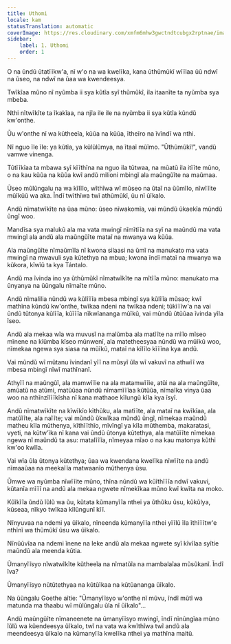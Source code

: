 ```yaml
---
title: Uthomi
locale: kam
statusTranslation: automatic
coverImage: https://res.cloudinary.com/xmfm6mhw3gwctndtcubgx2rptnae/image/upload/v1741354419/small_cover_la_gran_rebelion_28716e29d2.webp
sidebar:
    label: 1. Uthomi
    order: 1
---
```

O na ũndũ ũtatĩĩkw'a, nĩ w'o na wa kwelĩka, kana ũthũmũkĩ wĩĩlaa ũũ ndwĩ na ũseo, na ndwĩ na ũaa wa kwendeesya.

Twĩkĩaa mũno nĩ nyũmba ii sya kũtĩa syĩ thũmũkĩ, ila itaanĩte ta nyũmba sya mbeba.

Nthi nĩtwĩkĩte ta ĩkakĩaa, na njĩa ile ile na nyũmba ii sya kũtĩa kũndũ kw'onthe.

Ũu w'onthe nĩ wa kũtheeĩa, kũũa na kũũa, ĩtheĩro na ĩvĩndĩ wa nthi.

Nĩ nguo ĩle ĩle: ya kũtĩa, ya kũlũlũmya, na ĩtaaĩ mũĩmo. "Ũthũmũkĩ!", vandũ vamwe vinenga.

Tũtĩĩkĩaa ta mbawa syĩ kĩĩthĩna na nguo ila tũtwaa, na mũatũ ila itĩĩte mũno, o na kau kũũa na kũũa kwĩ andũ milioni mbingĩ ala maũngũĩte na maũmaa.

Ũseo mũlũngalu na wa kĩlĩlo, wĩthĩwa wĩ mũseo na ũtaĩ na ũũmĩlo, nĩwĩĩite mũĩkũũ wa aka. Ĩndĩ twĩthĩwa twĩ athũmũkĩ, ũu nĩ ũĩkalo.

Andũ nĩmatwĩkĩte na ũaa mũno: ũseo nĩwakomĩa, vai mũndũ ũkaekĩa mũndũ ũngĩ woo.

Mandĩsa sya malukũ ala ma vata mwingĩ nĩmĩtĩĩa na syĩ na maũndũ ma vata mwingĩ ala andũ ala maũngũĩte mataĩ na mwanya wa kũũa.

Ala maũngũĩte nĩmaũmĩla nĩ kwona silaasi na ũmĩ na manukato ma vata mwingĩ na mwavuli sya kũtethya na mbua; kwona ĩndĩ mataĩ na mwanya wa kũkora, kĩwĩũ ta kya Tántalo.

Andũ ma ĩvinda ino ya ũthũmũkĩ nĩmatwĩkĩte na mĩtĩĩa mũno: manukato ma ũnyanya na ũũngalu nĩmaĩte mũno.

Andũ nĩmalilia nũndũ wa kũlĩĩĩa mbesa mbingĩ sya kũlĩĩa mũsao; kwĩ mathĩna kũndũ kw'onthe, twĩkaa ndeni na twĩkaa ndeni; tũkĩĩĩw'a na vai ũndũ tũtonya kũlĩĩa, kũĩĩĩa nĩkwĩananga mũĩkũ, vai mũndũ ũtũũaa ĩvinda yĩla ĩseo.

Andũ ala mekaa wĩa wa muvusĩ na malũmba ala matĩĩte na mĩĩo mĩseo mĩnene na kĩũmba kĩseo mũnwenĩ, ala matetheesyaa nũndũ wa mũĩkũ woo, nĩmekaa ngewa sya siasa na mũĩkũ, mataĩ na kĩlĩlo kĩĩĩna kya andũ.

Vai mũndũ wĩ mũtanu ĩvindanĩ yĩĩ na mũsyĩ ũla wĩ vakuvĩ na athwĩĩ wa mbesa mbingĩ nĩwĩ mathĩnanĩ.

Athyĩĩ na maũngũĩ, ala mamwĩĩie na ala matamwĩĩie, atũi na ala maũngũĩte, amũatũ na atũmi, matũũaa nũndũ nĩmamĩĩĩaa kũtũũa, nĩmaĩka vinya ũaa woo na nthĩnzĩlĩĩkĩsha nĩ kana mathaoe kĩlungũ kĩla kya ĩsyĩ.

Andũ nĩmatwĩkĩte na kĩwĩkĩo kĩthũku, ala matĩĩte, ala mataĩ na kwĩkĩaa, ala matũĩĩte, ala naĩĩte; vai mũndũ ũkwĩkaa mũndũ ũngĩ, nĩmekaa maũndũ matheu kĩla mũthenya, kĩthĩĩthĩo, mĩvĩngĩ ya kĩla mũthemba, makaratasi, vyeti, na kũtw'ĩka nĩ kana vai ũndũ ũtonya kũtethya, ala matũĩĩte nĩmekaa ngewa nĩ maũndũ ta asu: matalĩĩĩa, nĩmeyaa mĩao o na kau matonya kũthi kw'oo kwĩla.

Vai wĩa ũla ũtonya kũtethya; ũaa wa kwendana kwelĩka nĩwĩĩte na andũ nĩmaaũaa na meekaĩĩa matwaanĩo mũthenya ũsu.

Ũmwe wa nyũmba nĩwĩĩite mũno, thĩna nũndũ wa kũĩthĩĩĩa ndwĩ vakuvi, kũtanĩa mĩĩĩ na andũ ala mekaa ngwete nĩmekĩkaa mũno kwĩ kwĩta na moko.

Kũĩkĩĩa ũndũ ĩũlũ wa ũu, kũtata kũmanyĩĩa nthei ya ũthũku ũsu, kũkũlya, kũseaa, nĩkyo twĩkaa kĩlũngunĩ kĩĩ.

Nĩnyuvaa na ndemi ya ũĩkalo, nĩneenda kũmanyĩĩa nthei yĩĩlũ ĩla ĩthĩĩĩtw'e nthĩnĩ wa thũmũkĩ ũsu wa ũĩkalo.

Nĩnũũvĩaa na ndemi ĩnene na leke andũ ala mekaa ngwete syĩ kĩvĩlaa syĩtie maũndũ ala meenda kũtia.

Ũmanyĩĩsyo nĩwatwĩkĩte kũtheeĩa na nĩmatũĩa na mambalaĩaa mũsũkanĩ. Ĩndĩ ĩva?

Ũmanyĩĩsyo nũtũtethyaa na kũtũĩkaa na kũtũananga ũĩkalo.

Na ũũngalu Goethe aĩtie: "Ũmanyĩĩsyo w'onthe nĩ mũvu, ĩndĩ mũtĩ wa matunda ma thaabu wĩ mũlũngalu ũla nĩ ũĩkalo"...

Andũ maũngũĩte nĩmaneenete na ũmanyĩĩsyo mwingĩ, ĩndĩ nĩnũngĩaa mũno ĩũlũ wa kũendeesya ũĩkalo, twĩ na vata wa kwĩthĩwa twĩ andũ ala meendeesya ũĩkalo na kũmanyĩĩa kwelĩka nthei ya mathĩna maitũ.

